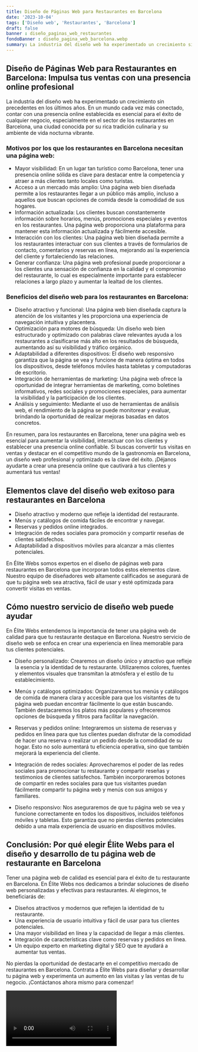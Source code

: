 ```yaml
---
title: Diseño de Páginas Web para Restaurantes en Barcelona
date: '2023-10-04'
tags: ['Diseño web', 'Restaurantes', 'Barcelona']
draft: false
banner : diseño_paginas_web_restaurantes
fondoBanner : diseño_pagina_web_barcelona.webp
summary: La industria del diseño web ha experimentado un crecimiento sin precedentes en los últimos años. En un mundo cada vez más conectado, contar con una presencia online establecida es esencial para el éxito de cualquier negocio, especialmente en el sector de los restaurantes en Barcelona, una ciudad conocida por su rica tradición culinaria y su ambiente de vida nocturna vibrante.
---
```


## Diseño de Páginas Web para Restaurantes en Barcelona: Impulsa tus ventas con una presencia online profesional

La industria del diseño web ha experimentado un crecimiento sin precedentes en los últimos años. En un mundo cada vez más conectado, contar con una presencia online establecida es esencial para el éxito de cualquier negocio, especialmente en el sector de los restaurantes en Barcelona, una ciudad conocida por su rica tradición culinaria y su ambiente de vida nocturna vibrante.

### Motivos por los que los restaurantes en Barcelona necesitan una página web:

- Mayor visibilidad: En un lugar tan turístico como Barcelona, tener una presencia online sólida es clave para destacar entre la competencia y atraer a más clientes tanto locales como turistas.
- Acceso a un mercado más amplio: Una página web bien diseñada permite a los restaurantes llegar a un público más amplio, incluso a aquellos que buscan opciones de comida desde la comodidad de sus hogares.
- Información actualizada: Los clientes buscan constantemente información sobre horarios, menús, promociones especiales y eventos en los restaurantes. Una página web proporciona una plataforma para mantener esta información actualizada y fácilmente accesible.
- Interacción con los clientes: Una página web bien diseñada permite a los restaurantes interactuar con sus clientes a través de formularios de contacto, comentarios y reservas en línea, mejorando así la experiencia del cliente y fortaleciendo las relaciones.
- Generar confianza: Una página web profesional puede proporcionar a los clientes una sensación de confianza en la calidad y el compromiso del restaurante, lo cual es especialmente importante para establecer relaciones a largo plazo y aumentar la lealtad de los clientes.

### Beneficios del diseño web para los restaurantes en Barcelona:

- Diseño atractivo y funcional: Una página web bien diseñada captura la atención de los visitantes y les proporciona una experiencia de navegación intuitiva y placentera.
- Optimización para motores de búsqueda: Un diseño web bien estructurado y optimizado con palabras clave relevantes ayuda a los restaurantes a clasificarse más alto en los resultados de búsqueda, aumentando así su visibilidad y tráfico orgánico.
- Adaptabilidad a diferentes dispositivos: El diseño web responsivo garantiza que la página se vea y funcione de manera óptima en todos los dispositivos, desde teléfonos móviles hasta tabletas y computadoras de escritorio.
- Integración de herramientas de marketing: Una página web ofrece la oportunidad de integrar herramientas de marketing, como boletines informativos, redes sociales y promociones especiales, para aumentar la visibilidad y la participación de los clientes.
- Análisis y seguimiento: Mediante el uso de herramientas de análisis web, el rendimiento de la página se puede monitorear y evaluar, brindando la oportunidad de realizar mejoras basadas en datos concretos.

En resumen, para los restaurantes en Barcelona, tener una página web es esencial para aumentar la visibilidad, interactuar con los clientes y establecer una presencia online confiable. Si buscas convertir tus visitas en ventas y destacar en el competitivo mundo de la gastronomía en Barcelona, un diseño web profesional y optimizado es la clave del éxito. ¡Déjanos ayudarte a crear una presencia online que cautivará a tus clientes y aumentará tus ventas!

<GifSeo />

<Cta />

## Elementos clave del diseño web exitoso para restaurantes en Barcelona

- Diseño atractivo y moderno que refleje la identidad del restaurante.
- Menús y catálogos de comida fáciles de encontrar y navegar.
- Reservas y pedidos online integrados.
- Integración de redes sociales para promoción y compartir reseñas de clientes satisfechos.
- Adaptabilidad a dispositivos móviles para alcanzar a más clientes potenciales.

En Élite Webs somos expertos en el diseño de páginas web para restaurantes en Barcelona que incorporan todos estos elementos clave. Nuestro equipo de diseñadores web altamente calificados se asegurará de que tu página web sea atractiva, fácil de usar y esté optimizada para convertir visitas en ventas.

## Cómo nuestro servicio de diseño web puede ayudar

En Élite Webs entendemos la importancia de tener una página web de calidad para que tu restaurante destaque en Barcelona. Nuestro servicio de diseño web se enfoca en crear una experiencia en línea memorable para tus clientes potenciales.

- Diseño personalizado: Crearemos un diseño único y atractivo que refleje la esencia y la identidad de tu restaurante. Utilizaremos colores, fuentes y elementos visuales que transmitan la atmósfera y el estilo de tu establecimiento.

- Menús y catálogos optimizados: Organizaremos tus menús y catálogos de comida de manera clara y accesible para que los visitantes de tu página web puedan encontrar fácilmente lo que están buscando. También destacaremos los platos más populares y ofreceremos opciones de búsqueda y filtros para facilitar la navegación.

- Reservas y pedidos online: Integraremos un sistema de reservas y pedidos en línea para que tus clientes puedan disfrutar de la comodidad de hacer una reserva o realizar un pedido desde la comodidad de su hogar. Esto no solo aumentará tu eficiencia operativa, sino que también mejorará la experiencia del cliente.

- Integración de redes sociales: Aprovecharemos el poder de las redes sociales para promocionar tu restaurante y compartir reseñas y testimonios de clientes satisfechos. También incorporaremos botones de compartir en redes sociales para que tus visitantes puedan fácilmente compartir tu página web y menús con sus amigos y familiares.

- Diseño responsivo: Nos aseguraremos de que tu página web se vea y funcione correctamente en todos los dispositivos, incluidos teléfonos móviles y tabletas. Esto garantiza que no pierdas clientes potenciales debido a una mala experiencia de usuario en dispositivos móviles.

## Conclusión: Por qué elegir Élite Webs para el diseño y desarrollo de tu página web de restaurante en Barcelona

Tener una página web de calidad es esencial para el éxito de tu restaurante en Barcelona. En Élite Webs nos dedicamos a brindar soluciones de diseño web personalizadas y efectivas para restaurantes. Al elegirnos, te beneficiarás de:

- Diseños atractivos y modernos que reflejen la identidad de tu restaurante.
- Una experiencia de usuario intuitiva y fácil de usar para tus clientes potenciales.
- Una mayor visibilidad en línea y la capacidad de llegar a más clientes.
- Integración de características clave como reservas y pedidos en línea.
- Un equipo experto en marketing digital y SEO que te ayudará a aumentar tus ventas.

No pierdas la oportunidad de destacarte en el competitivo mercado de restaurantes en Barcelona. Contrata a Élite Webs para diseñar y desarrollar tu página web y experimenta un aumento en las visitas y las ventas de tu negocio. ¡Contáctanos ahora mismo para comenzar!

<Video />

<CtaBot job='Restaurantes' city='Barcelona'/>

<Gmaps query='Barcelona+españa+maps' />